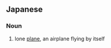 ==Japanese==
{{ja-kanjitab|たん|き|yomi=o}}

===Noun===
{{ja-noun|たんき|kyu=單機}}

# lone [[plane]], an airplane flying by itself